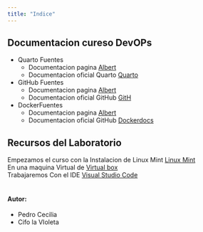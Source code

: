 ```yaml
---
title: "Indice"
---
```


## Documentacion cureso DevOPs



* Quarto Fuentes
    +  Documentacion pagina  [Albert ](https://albertprofe.dev)
    +  Documentacion oficial Quarto [Quarto](https://quarto.org)<br>
         
* GitHub Fuentes
    +  Documentacion pagina  [Albert ](https://albertprofe.dev)
    +  Documentacion oficial GitHub [GitH](https://docs.github.com/es)

* DockerFuentes
    +  Documentacion pagina  [ Albert ](https://albertprofe.dev/devops/devops-tools-docker.html)
    +  Documentacion oficial GitHub [ Dockerdocs ](https://docs.docker.com/engine/install/ubuntu/) 

::: {.callout-note}
## Recursos del Laboratorio
Empezamos el curso con la Instalacion de Linux Mint [Linux Mint](https://www.linuxmint.com/download.php)<br>
En una maquina Virtual de [ Virtual box](https://www.virtualbox.org/wiki/)<br>
Trabajaremos Con el IDE [ Visual Studio Code](https://code.visualstudio.com/download)<br><br>
:::


::: {.callout-tip}
#### Autor:
  - Pedro Cecilia<br>
  - Cifo la VIoleta<br>
:::


::: {#special .sidebar2}

:::

